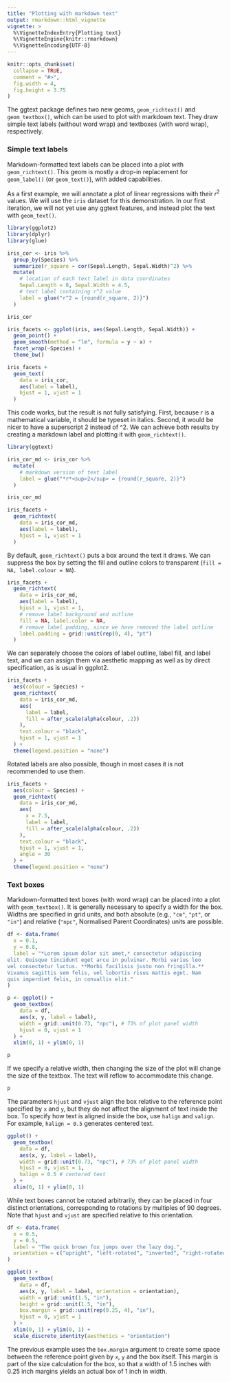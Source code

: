 ```yaml
---
title: "Plotting with markdown text"
output: rmarkdown::html_vignette
vignette: >
  %\VignetteIndexEntry{Plotting text}
  %\VignetteEngine{knitr::rmarkdown}
  %\VignetteEncoding{UTF-8}
---
```


```r
knitr::opts_chunk$set(
  collapse = TRUE,
  comment = "#>",
  fig.width = 4,
  fig.height = 3.75
)
```


The ggtext package defines two new geoms, `geom_richtext()` and `geom_textbox()`, which can be used to plot with markdown text. They draw simple text labels (without word wrap) and textboxes (with word wrap), respectively.

### Simple text labels

Markdown-formatted text labels can be placed into a plot with `geom_richtext()`. This geom is mostly a drop-in replacement for `geom_label()` (or `geom_text()`), with added capabilities.

As a first example, we will annotate a plot of linear regressions with their *r*<sup>2</sup> values. We will use the `iris` dataset for this demonstration. In our first iteration, we will not yet use any ggtext features, and instead plot the text with `geom_text()`.


```r
library(ggplot2)
library(dplyr)
library(glue)

iris_cor <- iris %>% 
  group_by(Species) %>%
  summarize(r_square = cor(Sepal.Length, Sepal.Width)^2) %>%
  mutate(
    # location of each text label in data coordinates
    Sepal.Length = 8, Sepal.Width = 4.5,
    # text label containing r^2 value 
    label = glue("r^2 = {round(r_square, 2)}")
  )

iris_cor

iris_facets <- ggplot(iris, aes(Sepal.Length, Sepal.Width)) +
  geom_point() + 
  geom_smooth(method = "lm", formula = y ~ x) +
  facet_wrap(~Species) +
  theme_bw()

iris_facets + 
  geom_text(
    data = iris_cor,
    aes(label = label),
    hjust = 1, vjust = 1
  )
```

This code works, but the result is not fully satisfying. First, because *r* is a mathematical variable, it should be typeset in italics. Second, it would be nicer to have a superscript 2 instead of ^2. We can achieve both results by creating a markdown label and plotting it with `geom_richtext()`.

```r
library(ggtext)

iris_cor_md <- iris_cor %>% 
  mutate(
    # markdown version of text label
    label = glue("*r*<sup>2</sup> = {round(r_square, 2)}")
  )

iris_cor_md

iris_facets + 
  geom_richtext(
    data = iris_cor_md,
    aes(label = label),
    hjust = 1, vjust = 1
  )
```

By default, `geom_richtext()` puts a box around the text it draws. We can suppress the box by setting the fill and outline colors to transparent (`fill = NA, label.colour = NA`). 

```r
iris_facets + 
  geom_richtext(
    data = iris_cor_md,
    aes(label = label),
    hjust = 1, vjust = 1,
    # remove label background and outline
    fill = NA, label.color = NA,
    # remove label padding, since we have removed the label outline
    label.padding = grid::unit(rep(0, 4), "pt") 
  )
```

We can separately choose the colors of label outline, label fill, and label text, and we can assign them via aesthetic mapping as well as by direct specification, as is usual in ggplot2.

```r
iris_facets + 
  aes(colour = Species) +
  geom_richtext(
    data = iris_cor_md,
    aes(
      label = label,
      fill = after_scale(alpha(colour, .2))
    ),
    text.colour = "black",
    hjust = 1, vjust = 1
  ) +
  theme(legend.position = "none")
```

Rotated labels are also possible, though in most cases it is not recommended to use them.

```r
iris_facets + 
  aes(colour = Species) +
  geom_richtext(
    data = iris_cor_md,
    aes(
      x = 7.5,
      label = label,
      fill = after_scale(alpha(colour, .2))
    ),
    text.colour = "black",
    hjust = 1, vjust = 1,
    angle = 30
  ) +
  theme(legend.position = "none")
```

### Text boxes

Markdown-formatted text boxes (with word wrap) can be placed into a plot with `geom_textbox()`. It is generally necessary to specify a width for the box. Widths are specified in grid units, and both absolute (e.g., `"cm"`, `"pt"`, or `"in"`) and relative (`"npc"`, Normalised Parent Coordinates) units are possible.

```r
df <- data.frame(
  x = 0.1,
  y = 0.8,
  label = "*Lorem ipsum dolor sit amet,* consectetur adipiscing
elit. Quisque tincidunt eget arcu in pulvinar. Morbi varius leo
vel consectetur luctus. **Morbi facilisis justo non fringilla.**
Vivamus sagittis sem felis, vel lobortis risus mattis eget. Nam
quis imperdiet felis, in convallis elit."
)

p <- ggplot() +
  geom_textbox(
    data = df,
    aes(x, y, label = label),
    width = grid::unit(0.73, "npc"), # 73% of plot panel width
    hjust = 0, vjust = 1
  ) +
  xlim(0, 1) + ylim(0, 1)

p
```

If we specify a relative width, then changing the size of the plot will change the size of the textbox. The text will reflow to accommodate this change.
```r
p
```

The parameters `hjust` and `vjust` align the box relative to the reference point specified by `x` and `y`, but they do not affect the alignment of text inside the box. To specify how text is aligned inside the box, use `halign` and `valign`. For example, `halign = 0.5` generates centered text.

```r
ggplot() +
  geom_textbox(
    data = df,
    aes(x, y, label = label),
    width = grid::unit(0.73, "npc"), # 73% of plot panel width
    hjust = 0, vjust = 1,
    halign = 0.5 # centered text
  ) +
  xlim(0, 1) + ylim(0, 1)
```

While text boxes cannot be rotated arbitrarily, they can be placed in four distinct orientations, corresponding to rotations by multiples of 90 degrees. Note that `hjust` and `vjust` are specified relative to this orientation.

```r
df <- data.frame(
  x = 0.5,
  y = 0.5,
  label = "The quick brown fox jumps over the lazy dog.",
  orientation = c("upright", "left-rotated", "inverted", "right-rotated")
)

ggplot() +
  geom_textbox(
    data = df,
    aes(x, y, label = label, orientation = orientation),
    width = grid::unit(1.5, "in"),
    height = grid::unit(1.5, "in"),
    box.margin = grid::unit(rep(0.25, 4), "in"),
    hjust = 0, vjust = 1
  ) +
  xlim(0, 1) + ylim(0, 1) +
  scale_discrete_identity(aesthetics = "orientation")

```

The previous example uses the `box.margin` argument to create some space between the reference point given by `x`, `y` and the box itself. This margin is part of the size calculation for the box, so that a width of 1.5 inches with 0.25 inch margins yields an actual box of 1 inch in width.